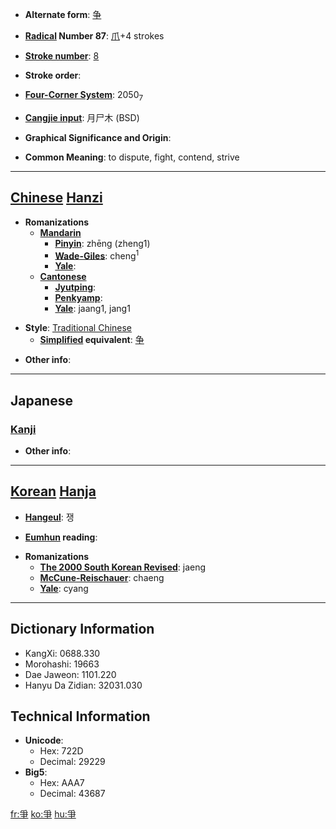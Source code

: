 * '''Alternate form''': [[争]]

* '''[[Wiktionary:Chinese radical index| Radical]] Number 87''': [[Wiktionary:Chinese radical index 爪|爪]]+4 strokes

* '''[[Wiktionary:Chinese total strokes index|Stroke number]]''': [[Wiktionary:Chinese total strokes index 8|8]]

* '''Stroke order''': 

* '''[[Wiktionary:Chinese four corner index|Four-Corner System]]''': 2050<sub>7</sub>

* '''[[Wiktionary:Chinese Cangjie index|Cangjie input]]''': 月尸木 (BSD)

* '''Graphical Significance and Origin''': 

* '''Common Meaning''': to dispute, fight, contend, strive

----

== [[Chinese]] [[Hanzi]] ==

* '''Romanizations'''
** '''[[Mandarin]]'''
*** '''[[Pinyin]]''': zhēng (zheng1)
*** '''[[Wade-Giles]]''': cheng<sup>1</sup>
*** '''[[Yale]]''': 
** '''[[Cantonese]]'''
*** '''[[Jyutping]]''':
*** '''[[Penkyamp]]''': 
*** '''[[Yale]]''': jaang1, jang1

* '''Style''': [[Traditional Chinese]] 
** '''[[Simplified Chinese|Simplified]] equivalent''': [[争]]

* '''Other info''': 

----

==Japanese==
===[[Kanji]]===
{{kanji|on readings=[[そう]] (sō)
|kun readings=[[あらそう]] (arasou)
}}

* '''Other info''':  

----

== [[Korean]] [[Hanja]] ==

* '''[[Hangeul]]''': 쟁

* '''[[Eumhun]] reading''': 

* '''Romanizations'''
** '''[[The 2000 South Korean Revised Romanization|The 2000 South Korean Revised]]''': jaeng
** '''[[McCune-Reischauer]]''': chaeng
** '''[[Yale]]''': cyang

----

== Dictionary Information ==

* KangXi: 0688.330
* Morohashi: 19663
* Dae Jaweon: 1101.220
* Hanyu Da Zidian: 32031.030

== Technical Information ==

* '''Unicode''':
** Hex: 722D
** Decimal: 29229
* '''Big5''':
** Hex: AAA7
** Decimal: 43687

[[fr:爭]]
[[ko:爭]]
[[hu:爭]]